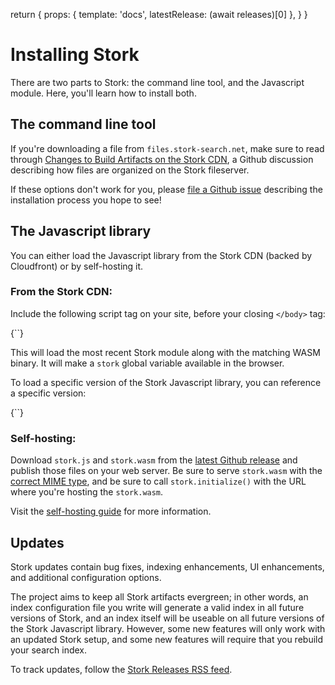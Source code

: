 
  return {
    props: { template: 'docs', latestRelease: (await releases)[0] },
  }
}

# Installing Stork

There are two parts to Stork: the command line tool, and the Javascript module. Here, you'll learn how to install both.

## The command line tool

If you're downloading a file from `files.stork-search.net`, make sure to read through [Changes to Build Artifacts on the Stork CDN](https://github.com/jameslittle230/stork/discussions/180), a Github discussion describing how files are organized on the Stork fileserver.

<InstallTabs latestRelease={props.latestRelease} />

If these options don't work for you, please [file a Github issue](https://github.com/jameslittle230/stork/issues/new) describing the installation process you hope to see!

## The Javascript library

You can either load the Javascript library from the Stork CDN (backed by Cloudfront) or by self-hosting it.

### From the Stork CDN:

Include the following script tag on your site, before your closing `</body>` tag:

<Codeblock lang="html">
  {`<script src="https://files.stork-search.net/stork.js"></script>`}
</Codeblock>

This will load the most recent Stork module along with the matching WASM binary. It will make a `stork` global variable available in the browser.

To load a specific version of the Stork Javascript library, you can reference a specific version:

<Codeblock lang="html">
  {`<script src="https://files.stork-search.net/releases/${props.latestRelease.tagName}/stork.js"></script>`}
</Codeblock>

### Self-hosting:

Download `stork.js` and `stork.wasm` from the [latest Github release](https://github.com/jameslittle230/stork/releases) and publish those files on your web server. Be sure to serve `stork.wasm` with the [correct MIME type](/docs/self-hosting), and be sure to call `stork.initialize()` with the URL where you're hosting the `stork.wasm`.

Visit the [self-hosting guide](/docs/self-hosting) for more information.

## Updates

Stork updates contain bug fixes, indexing enhancements, UI enhancements, and additional configuration options.

The project aims to keep all Stork artifacts evergreen; in other words, an index configuration file you write will generate a valid index in all future versions of Stork, and an index itself will be useable on all future versions of the Stork Javascript library. However, some new features will only work with an updated Stork setup, and some new features will require that you rebuild your search index.

To track updates, follow the [Stork Releases RSS feed](https://github.com/jameslittle230/stork/releases.atom).
